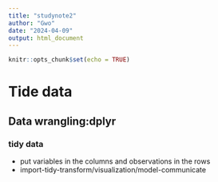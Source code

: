 ```yaml
---
title: "studynote2"
author: "Gwo"
date: "2024-04-09"
output: html_document
---
```


```r
knitr::opts_chunk$set(echo = TRUE)
```

# Tide data
## Data wrangling:dplyr
### tidy data
  * put variables in the columns and observations in the rows
  * import-tidy-transform/visualization/model-communicate